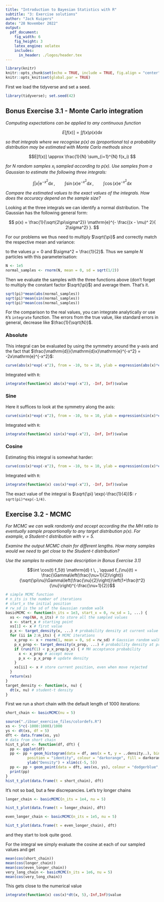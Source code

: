 ```yaml
---
title: "Introduction to Bayesian Statistics with R"
subtitle: "3: Exercise solutions"
author: "Jack Kuipers"
date: "28 November 2022"
output:
  pdf_document:
    fig_width: 6
    fig_height: 3
    latex_engine: xelatex
    includes:
      in_header: ./logos/header.tex
---
```


```r
library(knitr)
knitr::opts_chunk$set(echo = TRUE, include = TRUE, fig.align = "center")
knitr::opts_knit$set(global.par = TRUE)
```

First we load the tidyverse and set a seed.

```r
library(tidyverse); set.seed(42)
```


## Bonus Exercise 3.1 - Monte Carlo integration

*Computing expectations can be applied to any continuous function*

$$E[f(x)] = \int f(x) p(x) \mathrm{d} x$$

*so that integrals where we recognise $p(x)$ as (proportional to) a probability distribution may be estimated with Monte Carlo methods since* 

$$E[f(x)] \approx \frac{1}{N} \sum_{i=1}^{N} f(x_i) $$

*for $N$ random samples $x_i$ sampled according to $p(x)$. Use samples from a Gaussian to estimate the following three integrals:*

$$\int \vert x \vert \mathrm{e}^{-x^2} \mathrm{d} x \, , \qquad \int \sin(x) \mathrm{e}^{-x^2} \mathrm{d} x\, , \qquad \int \cos(x) \mathrm{e}^{-x^2} \mathrm{d} x$$

*Compare the estimated values to the exact values of the integrals. How does the accuracy depend on the sample size?*

Looking at the three integrals we can identify a normal distribution. The Gaussian has the following general form:

$$
p(x) = \frac{1}{\sqrt{2\pi\sigma^2}} \mathrm{e}^{- \frac{(x - \mu)^ 2}{ 2\sigma^2} }.
$$

For our problems we thus need to multiply $\sqrt{\pi}$ and correctly match the respective mean and variance:

\begin{align}
\mathrm{e}^{-x^2} =  {\color{red}{\sqrt{\pi}}} \frac{1}{\sqrt{2 \pi {\color{red}{\frac{1}{2}}}}} \mathrm{e}^{- \frac{(x - {\color{red}{0}})^ 2}{ 2 {\color{red}{\frac{1}{2}} }} }
\end{align}

to the values $\mu = 0$ and $\sigma^2 = \frac{1}{2}$. Thus we sample $N$ particles with this parameterisation:

```r
N <- 1e5
normal_samples <- rnorm(N, mean = 0, sd = sqrt(1/2))
```

Then we evaluate the samples with the three functions above (don't forget to multiply the constant factor $\sqrt{\pi}$) and average them. That's it.

```r
sqrt(pi)*mean(abs(normal_samples))
sqrt(pi)*mean(sin(normal_samples))
sqrt(pi)*mean(cos(normal_samples))
```

For the comparison to the real values, you can integrate analytically or use `R`'s `integrate` function. The errors from the true value, like standard errors in general, decrease like $\frac{1}{\sqrt{N}}$.

### Absolute

This integral can be evaluated by using the symmetry around the y-axis and the fact that $\frac{\mathrm{d}}{\mathrm{d}x}\mathrm{e}^{-x^2} = -2x\mathrm{e}^{-x^2}$:

```r
curve(abs(x)*exp(-x^2), from = -10, to = 10, ylab = expression(abs(x)*exp(-x^2)))
```

Integrated with `R`:

```r
integrate(function(x) abs(x)*exp(-x^2), -Inf, Inf)$value
```

### Sine

Here it suffices to look at the symmetry along the axis:

```r
curve(sin(x)*exp(-x^2), from = -10, to = 10, ylab = expression(sin(x)*exp(-x^2)))
```

Integrated with `R`:

```r
integrate(function(x) sin(x)*exp(-x^2), -Inf, Inf)$value
```

### Cosine

Estimating this integral is somewhat harder:

```r
curve(cos(x)*exp(-x^2), from = -10, to = 10, ylab = expression(cos(x)*exp(-x^2)))
```

Integrated with `R`:

```r
integrate(function(x) cos(x)*exp(-x^2), -Inf, Inf)$value
```

The exact value of the integral is $\sqrt{\pi} \exp(-\frac{1}{4})$: `r sqrt(pi)*exp(-1/4)`.

## Exercise 3.2 - MCMC

*For MCMC we can walk randomly and accept according the the MH ratio to eventually sample proportionally to any target distribution $p(x)$. For example, a Student-$t$ distribution with $\nu = 5$.*

*Examine the output MCMC chain for different lengths. How many samples would we need to get close to the Student-$t$ distribution?*

*Use the samples to estimate (see description in Bonus Exercise 3.1)*

$$\int \cos(t) f_5(t) \mathrm{d} t \, , \qquad f_{\nu}(t) = \frac{\Gamma\left(\frac{\nu+1}{2}\right)}{\sqrt{\pi\nu}\Gamma\left(\frac{\nu}{2}\right)}\left(1+\frac{t^2}{\nu}\right)^{-\frac{\nu+1}{2}}$$

```r
# simple MCMC function
# n_its is the number of iterations
# start_x the initial position
# rw_sd is the sd of the Gaussian random walk
basicMCMC <- function(n_its = 1e3, start_x = 0, rw_sd = 1, ...) {
  xs <- rep(NA, n_its) # to store all the sampled values
  x <- start_x # starting point
  xs[1] <- x # first value
  p_x <- target_density(x, ...) # probability density at current value of x
  for (ii in 2:n_its) { # MCMC iterations
    x_prop <- x + rnorm(1, mean = 0, sd = rw_sd) # Gaussian random walk to propose next x
    p_x_prop <- target_density(x_prop, ...) # probability density at proposed x
    if (runif(1) < p_x_prop/p_x) { # MH acceptance probability
      x <- x_prop # accept move
      p_x <- p_x_prop # update density
    }
    xs[ii] <- x # store current position, even when move rejected
  }
  return(xs)
}
target_density <- function(x, nu) {
  dt(x, nu) # student-t density
}
```

First we run a short chain with the default length of 1000 iterations:

```r
short_chain <- basicMCMC(nu = 5)
```

```r
source("./ibswr_exercise_files/colordefs.R")
xs <- 5*c(-1000:1000)/1000
ys <- dt(xs, df = 5)
dft <- data.frame(xs, ys)
# data from short chain
hist_t_plot <- function(df, dft) {
  pp <- ggplot(df)
  pp <- pp + geom_histogram(data = df, aes(x = t, y = ..density..), bins = 30,
          position = "identity", colour = "darkorange", fill = darkorangetrans) +
          ylab("Density") + xlim(c(-5, 5))
  pp <- pp + geom_point(data = dft, aes(xs, ys), colour = "dodgerblue", size = 2) + theme_bw(base_size = 18) 
  print(pp)
}
hist_t_plot(data.frame(t = short_chain), dft)
```

It's not so bad, but a few discrepancies. Let's try longer chains

```r
longer_chain <- basicMCMC(n_its = 1e4, nu = 5)
```

```r
hist_t_plot(data.frame(t = longer_chain), dft)
```

```r
even_longer_chain <- basicMCMC(n_its = 1e5, nu = 5)
```

```r
hist_t_plot(data.frame(t = even_longer_chain), dft)
```

and they start to look quite good.

For the integral we simply evaluate the cosine at each of our sampled values and get

```r
mean(cos(short_chain))
mean(cos(longer_chain))
mean(cos(even_longer_chain))
very_long_chain <- basicMCMC(n_its = 1e6, nu = 5)
mean(cos(very_long_chain))
```

This gets close to the numerical value

```r
integrate(function(x) cos(x)*dt(x, 5),-Inf,Inf)$value
```

